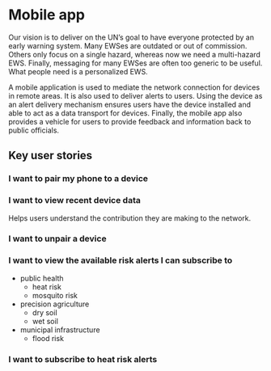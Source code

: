 # Mobile app {#mobile-app}

Our vision is to deliver on the UN's goal to have everyone protected by an
early warning system.
Many EWSes are outdated or out of commission.
Others only focus on a single hazard, whereas now we need a multi-hazard EWS.
Finally, messaging for many EWSes are often too generic to be useful.
What people need is a personalized EWS.

A mobile application is used to mediate the network connection for devices
in remote areas.
It is also used to deliver alerts to users.
Using the device as an alert delivery mechanism ensures users have the device
installed and able to act as a data transport for devices.
Finally, the mobile app also provides a vehicle for users to provide
feedback and information back to public officials.

## Key user stories

### I want to pair my phone to a device

### I want to view recent device data
Helps users understand the contribution they are making to the network.

### I want to unpair a device

### I want to view the available risk alerts I can subscribe to

- public health
  - heat risk
  - mosquito risk
- precision agriculture
  - dry soil
  - wet soil
- municipal infrastructure
  - flood risk

### I want to subscribe to heat risk alerts

